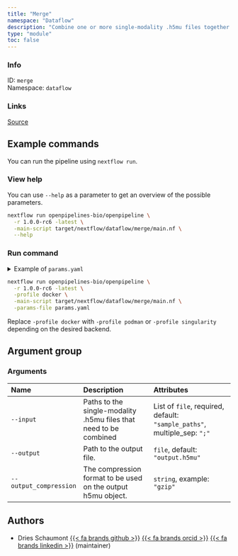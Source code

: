 ```yaml
---
title: "Merge"
namespace: "Dataflow"
description: "Combine one or more single-modality .h5mu files together into one .h5mu file"
type: "module"
toc: false
---
```


::: {.column-margin}

### Info

ID: `merge`  
Namespace: `dataflow`

### Links
[Source](https://github.com/openpipelines-bio/openpipeline/blob/1.0.0-rc6/./src/dataflow/merge){.btn-action .btn-sm .btn-info .btn role="button"}

:::



## Example commands

You can run the pipeline using `nextflow run`.

### View help

You can use `--help` as a parameter to get an overview of the possible parameters.

```bash
nextflow run openpipelines-bio/openpipeline \
  -r 1.0.0-rc6 -latest \
  -main-script target/nextflow/dataflow/merge/main.nf \
  --help
```

### Run command

<details>
<summary>Example of `params.yaml`</summary>
```yaml
# Arguments
input: # please fill in - example: ["sample_paths"]
# output: "$id.$key.output.h5mu"
# output_compression: "gzip"

# Nextflow input-output arguments
publish_dir: # please fill in - example: "output/"
# param_list: "my_params.yaml"
```
</details>

```bash
nextflow run openpipelines-bio/openpipeline \
  -r 1.0.0-rc6 -latest \
  -profile docker \
  -main-script target/nextflow/dataflow/merge/main.nf \
  -params-file params.yaml
```

:::{.callout-note}
Replace `-profile docker` with `-profile podman` or `-profile singularity` depending on the desired backend.
:::

## Argument group

### Arguments

|Name                   |Description                                                       |Attributes                                                               |
|:----------------------|:-----------------------------------------------------------------|:------------------------------------------------------------------------|
|`--input`              |Paths to the single-modality .h5mu files that need to be combined |List of `file`, required, default: `"sample_paths"`, multiple_sep: `";"` |
|`--output`             |Path to the output file.                                          |`file`, default: `"output.h5mu"`                                         |
|`--output_compression` |The compression format to be used on the output h5mu object.      |`string`, example: `"gzip"`                                              |

## Authors


  * Dries Schaumont [{{< fa brands github >}}](https://github.com/DriesSchaumont) [{{< fa brands orcid >}}](https://orcid.org/0000-0002-4389-0440) [{{< fa brands linkedin >}}](https://linkedin.com/in/dries-schaumont) (maintainer)
